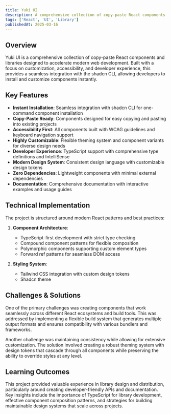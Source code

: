 ```yaml
---
title: Yuki UI
description: A comprehensive collection of copy-paste React components and libraries. Install components instantly using the shadcn CLI with a focus on customization, accessibility, and developer experience.
tags: ['React', 'UI', 'Library']
publishedAt: 2025-03-16
---
```


## Overview

Yuki UI is a comprehensive collection of copy-paste React components and libraries designed to accelerate modern web development. Built with a focus on customization, accessibility, and developer experience, this provides a seamless integration with the shadcn CLI, allowing developers to install and customize components instantly.

## Key Features

- **Instant Installation**: Seamless integration with shadcn CLI for one-command component installation
- **Copy-Paste Ready**: Components designed for easy copying and pasting into existing projects
- **Accessibility First**: All components built with WCAG guidelines and keyboard navigation support
- **Highly Customizable**: Flexible theming system and component variants for diverse design needs
- **Developer Experience**: TypeScript support with comprehensive type definitions and IntelliSense
- **Modern Design System**: Consistent design language with customizable design tokens
- **Zero Dependencies**: Lightweight components with minimal external dependencies
- **Documentation**: Comprehensive documentation with interactive examples and usage guides

## Technical Implementation

The project is structured around modern React patterns and best practices:

1. **Component Architecture**:

   - TypeScript-first development with strict type checking
   - Compound component patterns for flexible composition
   - Polymorphic components supporting custom element types
   - Forward ref patterns for seamless DOM access

2. **Styling System**:

   - Tailwind CSS integration with custom design tokens
   - Shadcn theme

## Challenges & Solutions

One of the primary challenges was creating components that work seamlessly across different React ecosystems and build tools. This was addressed by implementing a flexible build system that generates multiple output formats and ensures compatibility with various bundlers and frameworks.

Another challenge was maintaining consistency while allowing for extensive customization. The solution involved creating a robust theming system with design tokens that cascade through all components while preserving the ability to override styles at any level.

## Learning Outcomes

This project provided valuable experience in library design and distribution, particularly around creating developer-friendly APIs and documentation. Key insights include the importance of TypeScript for library development, effective component composition patterns, and strategies for building maintainable design systems that scale across projects.
